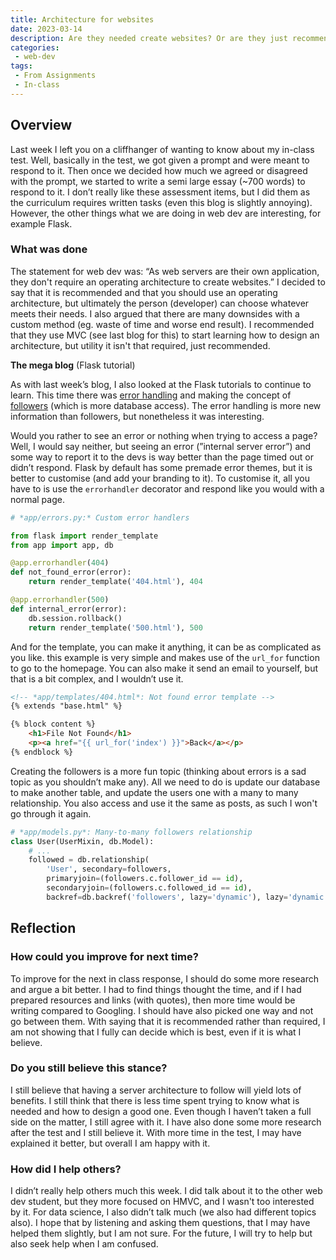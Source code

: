 ```yaml
---
title: Architecture for websites
date: 2023-03-14
description: Are they needed create websites? Or are they just recommended?
categories:
 - web-dev
tags:
 - From Assignments
 - In-class
---
```


## Overview

Last week I left you on a cliffhanger of wanting to know about my in-class test. Well, basically in the test, we got given a prompt and were meant to respond to it. Then once we decided how much we agreed or disagreed with the prompt, we started to write a semi large essay (~700 words) to respond to it. I don’t really like these assessment items, but I did them as the curriculum requires written tasks (even this blog is slightly annoying). However, the other things what we are doing in web dev are interesting, for example Flask.

### What was done

The statement for web dev was: “As web servers are their own application, they don't require an operating architecture to create websites.” I decided to say that it is recommended and that you should use an operating architecture, but ultimately the person (developer) can choose whatever meets their needs. I also argued that there are many downsides with a custom method (eg. waste of time and worse end result). I recommended that they use MVC (see last blog for this) to start learning how to design an architecture, but utility it isn't that required, just recommended.

**The mega blog** (Flask tutorial)

As with last week’s blog, I also looked at the Flask tutorials to continue to learn. This time there was [error handling](https://blog.miguelgrinberg.com/post/the-flask-mega-tutorial-part-vii-error-handling) and making the concept of [followers](https://blog.miguelgrinberg.com/post/the-flask-mega-tutorial-part-viii-followers) (which is more database access). The error handling is more new information than followers, but nonetheless it was interesting.

Would you rather to see an error or nothing when trying to access a page? Well, I would say neither, but seeing an error (”internal server error”) and some way to report it to the devs is way better than the page timed out or didn’t respond. Flask by default has some premade error themes, but it is better to customise (and add your branding to it). To customise it, all you have to is use the `errorhandler` decorator and respond like you would with a normal page.

```python
# *app/errors.py:* Custom error handlers

from flask import render_template
from app import app, db

@app.errorhandler(404)
def not_found_error(error):
    return render_template('404.html'), 404

@app.errorhandler(500)
def internal_error(error):
    db.session.rollback()
    return render_template('500.html'), 500 
```

And for the template, you can make it anything, it can be as complicated as you like. this example is very simple and makes use of the `url_for` function to go to the homepage. You can also make it send an email to yourself, but that is a bit complex, and I wouldn’t use it.

```html
<!-- *app/templates/404.html*: Not found error template -->
{% extends "base.html" %}

{% block content %}
    <h1>File Not Found</h1>
    <p><a href="{{ url_for('index') }}">Back</a></p>
{% endblock %}
```

Creating the followers is a more fun topic (thinking about errors is a sad topic as you shouldn’t make any). All we need to do is update our database to make another table, and update the users one with a many to many relationship. You also access and use it the same as posts, as such I won't go through it again.

```python
# *app/models.py*: Many-to-many followers relationship
class User(UserMixin, db.Model):
    # ...
    followed = db.relationship(
        'User', secondary=followers,
        primaryjoin=(followers.c.follower_id == id),
        secondaryjoin=(followers.c.followed_id == id),
        backref=db.backref('followers', lazy='dynamic'), lazy='dynamic')
```

## Reflection

### How could you improve for next time?

To improve for the next in class response, I should do some more research and argue a bit better. I had to find things thought the time, and if I had prepared resources and links (with quotes), then more time would be writing compared to Googling. I should have also picked one way and not go between them. With saying that it is recommended rather than required, I am not showing that I fully can decide which is best, even if it is what I believe.

### Do you still believe this stance?

I still believe that having a server architecture to follow will yield lots of benefits. I still think that there is less time spent trying to know what is needed and how to design a good one. Even though I haven’t taken a full side on the matter, I still agree with it. I have also done some more research after the test and I still believe it. With more time in the test, I may have explained it better, but overall I am happy with it.

### How did I help others?

I didn’t really help others much this week. I did talk about it to the other web dev student, but they more focused on HMVC, and I wasn't too interested by it. For data science, I also didn’t talk much (we also had different topics also). I hope that by listening and asking them questions, that I may have helped them slightly, but I am not sure. For the future, I will try to help but also seek help when I am confused.
